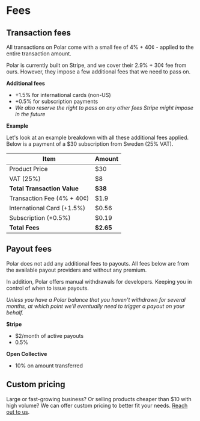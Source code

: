 # Fees


## Transaction fees

All transactions on Polar come with a small fee of 4% + 40¢ - applied to the entire
transaction amount.

Polar is currently built on Stripe, and we cover their 2.9% + 30¢ fee from ours.
However, they impose a few additional fees that we need to pass on.

**Additional fees**

- +1.5% for international cards (non-US)
- +0.5% for subscription payments
- *We also reserve the right to pass on any other fees Stripe might impose in
  the future*

**Example**

Let's look at an example breakdown with all these additional fees applied.
Below is a payment of a $30 subscription from Sweden (25% VAT).

Item                                   | Amount     |
-------------------------------------- | ---------- |
Product Price                          | $30        |
VAT (25%)                              | $8         |
**Total Transaction Value**            | **$38**    |
Transaction Fee (4% + 40¢)             | $1.9       |
International Card (+1.5%)             | $0.56      |
Subscription (+0.5%)                   | $0.19      |
**Total Fees**                         | **$2.65**  |


## Payout fees

Polar does not add any additional fees to payouts. All fees below are from the
available payout providers and without any premium.

In addition, Polar offers manual withdrawals for developers. Keeping you in
control of when to issue payouts.

_Unless you have a Polar balance that you haven't withdrawn for several months, at
which point we'll eventually need to trigger a payout on your behalf._

**Stripe**

- $2/month of active payouts
- 0.5%

**Open Collective**

- 10% on amount transferred

## Custom pricing

Large or fast-growing business? Or selling products cheaper than $10 with high
volume? We can offer custom pricing to better fit your needs. [Reach out to
us](/docs/support).
